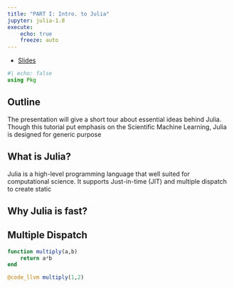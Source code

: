 ```yaml
---
title: "PART I: Intro. to Julia"
jupyter: julia-1.8
execute: 
    echo: true
    freeze: auto
---
```


::: {.callout}
- [Slides](slides/SLIDE_julia-intro.qmd)
:::

``` julia
#| echo: false
using Pkg
```

## Outline

The presentation will give a short tour about essential ideas behind Julia. Though this tutorial put emphasis on the Scientific Machine Learning, Julia is designed for generic purpose

## What is Julia?

Julia is a high-level programming language that well suited for computational science. It supports Just-in-time (JIT) and multiple dispatch to create static 

## Why Julia is fast?



## Multiple Dispatch

``` julia
function multiply(a,b)
    return a*b
end
```

``` julia
@code_llvm multiply(1,2)
```
